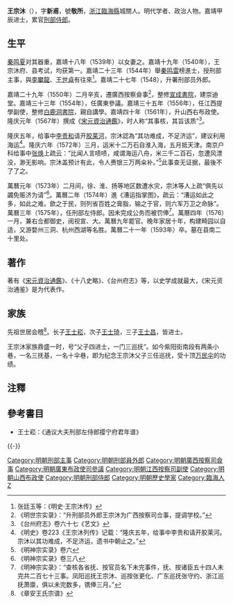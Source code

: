 {{明清人物信息框
| 姓名 = 王宗沐
| 原名 =
| 圖片名稱= 
| 圖片大小 =
| 圖片說明 = 
| 最高職務 = 通議大夫刑部左侍郎
| 國家 = 大明 
| 爵位 =
| 籍貫 = [[浙江|浙江]][[台州府|台州府]][[臨海縣|臨海縣]]
| 族裔 = 
| 字號 = 字新甫，號敬所
| 諡號 =
| 出生日期 = 嘉靖三年（1524年）
| 出生地點 =
| 逝世日期 = 萬曆二十一年（1593年）
| 逝世地點 =
| 墓葬 =
| 配偶 = 
| 親屬 = 子[[王士崧|王士崧]]，[[王士琦|王士琦]]，[[王士昌|王士昌]]
| 出身 =
* 嘉靖二十三年甲辰科進士出身
| 經歷 =
| 著作 =  
}}
'''王宗沐'''（{{bd|1524年||1592年||catIdx=W}}），字'''新甫'''，號'''敬所'''，[[浙江|浙江]][[臨海縣|臨海縣]]城關人。明代学者、政治人物。嘉靖甲辰进士，累官[[刑部侍郎|刑部侍郎]]。

==生平==
[[秦鸣夏|秦鸣夏]]对其器重，嘉靖十八年（1539年）以女妻之。嘉靖十九年（1540年），王宗沐府、县考试，均获第一。嘉靖二十三年（1544年）舉[[秦鸣雷|秦鸣雷]]榜進士，授刑部主事，與[[李攀龍|李攀龍]]、[[王世貞|王世貞]]有往來<ref>张廷玉等：《明史·王宗沐传》</ref>。嘉靖二十七年（1548），升署刑部员外郎。

嘉靖二十九年（1550年）二月辛亥，遷廣西按察僉事<ref>《明世宗实录》：“升刑部员外郎王宗沐为广西按察司佥事，提调学校。”</ref>，整修[[宣成書院|宣成書院]]，建崇迪堂。嘉靖三十三年（1554年），任廣東參議。嘉靖三十五年（1556年），任江西提學副使，整修[[白鹿洞書院|白鹿洞書院]]，親自講學。嘉靖四十年（1561年），升山西右布政使。隆庆元年（1567年）撰成《[[宋元資治通鑑_(王宗沐)|宋元資治通鑑]]》，时人称“其事核，其旨该质”<ref>《台州府志》卷六十七《艺文》</ref>。

隆庆五年，给事中[[李贵和|李贵和]]请开[[胶莱河|胶莱河]]，宗沐認為“其功难成，不足济运”，建议利用海运<ref>《明史》卷223《王宗沐列传》记载：“隆庆五年，给事中李贵和请开胶莱河。宗沐以其功难成，不足济运，遗书中朝止之。”</ref>。隆庆六年（1572年）三月，运米十二万石自淮入海，五月抵天津。南京户科给事中[[张焕|张焕]]上疏云：“比闻人言啧啧，咸谓海运八舟，米三千二百石，忽遭风漂没，渺无影响。宗沐盖预计有此，令人赉银三万两籴补。”<ref>《明神宗实录》卷六</ref>此事查无证据，最後不了了之。

萬曆元年（1573年）二月间，徐、淮、扬等地区数遭水灾，宗沐等人上疏“俱先以蠲免赈济为请”<ref>《明神宗实录》卷三八</ref>。萬曆二年（1574年）進《漕运指掌图》，疏云：“漕运如此之多，如此之难。歛之于民，则列省百姓之膏脂，输之于官，则六军万卫之命脉”。萬曆三年（1575年），任刑部左侍郎。因未完成公务而被罚俸<ref>《明神宗实录》：“查核各省抚、按官员名下未完事件，抚、按诸臣五十四人未完共二百七十三事。凤阳巡抚王宗沐、巡按张更化、广东巡抚张守约、浙江巡抚萧廪，俱以未完数多，镌俸三月。”</ref>。萬曆四年（1576）一月，兼右佥都御史，阅视宣、大。萬曆九年罷官。晚年家居十年，构建畸园以自适，又游婺州三洞、杭州西湖等名胜。萬曆二十一年（1593年）卒。墓在县南二十里处。

==著作==
著有《[[宋元資治通鑑_(王宗沐)|宋元資治通鑑]]》、《十八史略》、《台州府志》等，以史学成就最大，《宋元资治通鉴》是为代表作。

==家族==
先祖世居会稽<ref>《章安王氏宗谱》</ref>。长子[[王士崧|王士崧]]，次子[[王士琦|王士琦]]，三子[[王士昌|王士昌]]，皆进士。

王宗沐家族鼎盛一时，号“父子四进士，一门三巡抚”。如今紫阳街南段有两条小巷，一名三抚基，一名十伞巷，即为纪念王宗沐父子三任巡抚，受十顶[[万民伞|万民伞]]的功绩。

== 注釋 ==
{{reflist|2}}

== 參考書目 ==
* 王士崧：《通议大夫刑部左侍郎撄宁府君年谱》

{{-}}
{{嘉靖二十三年甲辰科殿試金榜}}

{{DEFAULTSORT:Wang王}}
[[Category:明朝刑部主事|Category:明朝刑部主事]]
[[Category:明朝刑部員外郎|Category:明朝刑部員外郎]]
[[Category:明朝廣西按察司僉事|Category:明朝廣西按察司僉事]]
[[Category:明朝廣東布政使司參議|Category:明朝廣東布政使司參議]]
[[Category:明朝江西按察司副使|Category:明朝江西按察司副使]]
[[Category:明朝山西布政使|Category:明朝山西布政使]]
[[Category:明朝刑部侍郎|Category:明朝刑部侍郎]]
[[Category:明朝歷史學家|Category:明朝歷史學家]]
[[Category:臨海人|Category:臨海人]]
[[Category:王姓|Z]]